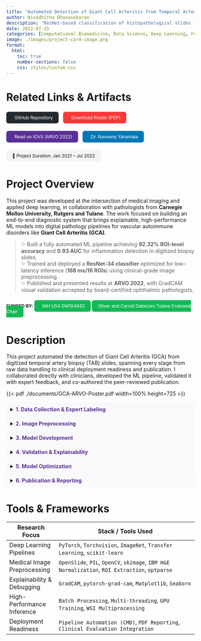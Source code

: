 ```yaml
---
title: "Automated Detection of Giant Cell Arteritis from Temporal Artery Biopsy Specimens Using Deep Learning"
author: Nivedhitha Dhanasekaran
description: "ResNet-based classification of histopathological slides for vascular inflammation diagnosis"
date: 2022-07-15
categories: [Computational Biomedicine, Data Science, Deep Learning, Funding, GPU Training, Machine Learning Systems, Model Explainability, Publication, Research]
image: ./images/project-card-image.png
format:
  html:
    toc: true
    number-sections: false
    css: styles/custom.css
---
```


# Related Links & Artifacts

<div style="display: flex; flex-wrap: wrap; gap: 0.75rem; margin-top: 1rem; font-size: 0.85em;">

  <a href="https://github.com/karthik-d/gca-detection-tab-slides" target="_blank" style="background-color:#24292f; color:white; padding:8px 16px; border-radius:6px; text-decoration:none;"><i class="bi bi-github" style="margin-right:6px;"></i>GitHub Repository</a>

  <a href="./documents/GCA-ARVO-Poster.pdf" target="_blank" style="background-color:#fc3939; color:white; padding:8px 16px; border-radius:6px; text-decoration:none;"><i class="bi bi-file-earmark-pdf-fill" style="margin-right:6px;"></i>Download Poster (PDF)</a>

  <a href="https://iovs.arvojournals.org/article.aspx?articleid=2787145" target="_blank" style="background-color:#593196; color:white; padding:8px 16px; border-radius:6px; text-decoration:none;"><i class="bi bi-journal-text" style="margin-right:6px;"></i>Read on IOVS (ARVO 2022)</a>

  <a href="https://www.linkedin.com/in/naveena-yanamala-ms-phd-fase-240a229/" target="_blank" style="background-color:#0077b5; color:white; padding:8px 16px; border-radius:6px; text-decoration:none;"><i class="bi bi-linkedin" style="margin-right:6px;"></i>Dr. Naveena Yanamala</a>

  <span style="background-color:#f3f4f6; color:#111; padding:8px 16px; border-radius:6px;">📅 Project Duration: Jan 2021 – Jul 2022</span>

</div>

# Project Overview

This project was developed at the intersection of medical imaging and applied deep learning, in collaboration with pathologists from **Carnegie Mellon University, Rutgers and Tulane**. The work focused on building an end-to-end diagnostic system that brings explainable, high-performance ML models into digital pathology pipelines for vascular autoimmune disorders like **Giant Cell Arteritis (GCA)**.

> ✨ Built a fully automated ML pipeline achieving **92.32% ROI-level accuracy** and **0.93 AUC** for inflammation detection in digitized biopsy slides.  
> ✨ Trained and deployed a **ResNet-34 classifier** optimized for low-latency inference (**168 ms/16 ROIs**) using clinical-grade image preprocessing.  
> ✨ Published and presented results at **ARVO 2022**, with GradCAM visual validation accepted by board-certified ophthalmic pathologists.  

<div style="display: flex; flex-wrap: wrap; gap: 0.75rem; margin-top: 1rem; font-size: 0.85em;">
**FUNDED BY: **
  <span style="background-color:#13b955; color:white; padding:8px 16px; border-radius:6px;"><i class="bi bi-cash-stack" style="margin-right:6px;"></i>NIH U54 GM104942</span>
  <span style="background-color:#13b955; color:white; padding:8px 16px; border-radius:6px;">Oliver and Carroll Dabezies Tulane Endowed Chair</span>
</div>


# Description

This project automated the detection of Giant Cell Arteritis (GCA) from digitized temporal artery biopsy (TAB) slides, spanning every stage from raw data handling to clinical deployment readiness and publication. I collaborated directly with clinicians, developed the ML pipeline, validated it with expert feedback, and co-authored the peer-reviewed publication.

{{< pdf ./documents/GCA-ARVO-Poster.pdf width=100% height=725 >}}

<details style="background-color:#f9f9fc; border-radius:10px; padding:0.75em;"><summary><span style="color:#593196;"><b>1. Data Collection & Expert Labeling</b></span></summary>

- Curated a dataset of **472 high-resolution TAB slides** spanning 20 years (2000–2019).  
- Participated in quality control and slide review, excluding 192 suboptimal samples.  
- Collaborated with ophthalmic pathologists to annotate slides with **binary GCA labels**, forming the ground truth.  

</details>

<details style="background-color:#f9f9fc; border-radius:10px; padding:0.75em;"><summary><span style="color:#593196;"><b>2. Image Preprocessing</b></span></summary>

- Developed a CV pipeline to **automatically detect artery regions** from stain intensity.  
- Extracted and padded **3,558 ROIs** to standardized **512×512 px** RGB tiles.  
- Applied **color jittering and rotation (0°, 90°, 180°, 270°)** for augmentation and rotational invariance.  

</details>

<details style="background-color:#f9f9fc; border-radius:10px; padding:0.75em;"><summary><span style="color:#593196;"><b>3. Model Development</b></span></summary>

- Trained a **ResNet-34 model** fine-tuned on ImageNet for binary GCA classification.  
- Designed a dual-level prediction strategy: **ROI-level and slide-level classification**.  
- Balanced model complexity and latency to enable **fast inference (~168 ms for 16 ROIs)** on an Apple M1 GPU.  

</details>

<details style="background-color:#f9f9fc; border-radius:10px; padding:0.75em;"><summary><span style="color:#593196;"><b>4. Validation & Explainability</b></span></summary>

- Integrated **GradCAM** to generate region-wise visual explanations for clinical review.  
- Validated that heatmaps aligned with features like **lymphocytic infiltrates and giant cells**.  
- Worked with pathologists to verify that model attention **matched diagnostic hotspots** in expert-labeled slides.  

</details>

<details style="background-color:#f9f9fc; border-radius:10px; padding:0.75em;"><summary><span style="color:#593196;"><b>5. Model Optimization</b></span></summary>

- Benchmarked performance across **ResNet-18, 34, and 50**, selecting ResNet-34 for its **92.32% accuracy and 0.93 AUC** on the held-out 2019 test set.  
- Tuned augmentation, data balancing, and inference pipeline for **clinical deployment feasibility**.  
- Demonstrated robust performance across time-split validation, reinforcing generalizability.  

</details>

<details style="background-color:#f9f9fc; border-radius:10px; padding:0.75em;"><summary><span style="color:#593196;"><b>6. Publication & Reporting</b></span></summary>

- Co-authored and published results in [Investigative Ophthalmology & Visual Science (ARVO 2022)](https://iovs.arvojournals.org/article.aspx?articleid=2787145)  
- Designed all pipeline diagrams, GradCAM visualizations, and tables for the final report and poster.  
- Created the project poster for dissemination at conferences and institutional reviews.  

</details>

# Tools & Frameworks

| Research Focus                 | Stack / Tools Used                                                                 |
|-------------------------------|-------------------------------------------------------------------------------------|
| Deep Learning Pipelines       | `PyTorch`, `Torchvision`, `ImageNet`, `Transfer Learning`, `scikit-learn`         |
| Medical Image Preprocessing   | `OpenSlide`, `PIL`, `OpenCV`, `skimage`, `IBM H&E Normalization`, `ROI Extraction`, `optparse` |
| Explainability & Debugging    | `GradCAM`, `pytorch-grad-cam`, `Matplotlib`, `Seaborn`                            |
| High-Performance Inference    | `Batch Processing`, `Multi-threading`, `GPU Training`, `WSI Multiprocessing`      |
| Deployment Readiness          | `Pipeline Automation (CMD)`, `PDF Reporting`, `Clinical Evaluation Integration`   |